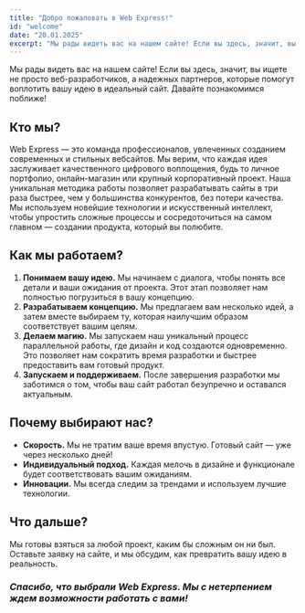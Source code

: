 ```yaml
---
title: "Добро пожаловать в Web Express!"
id: "welcome"
date: "20.01.2025"
excerpt: "Мы рады видеть вас на нашем сайте! Если вы здесь, значит, вы ищете не просто веб-разработчиков, а надежных партнеров, которые помогут воплотить вашу идею в идеальный сайт. Давайте познакомимся поближе!"
---
```


Мы рады видеть вас на нашем сайте! Если вы здесь, значит, вы ищете не просто веб-разработчиков, а надежных
партнеров, которые помогут воплотить вашу идею в идеальный сайт. Давайте познакомимся поближе!

## Кто мы?
Web Express — это команда профессионалов, увлеченных созданием современных и стильных вебсайтов. Мы верим, что
каждая идея заслуживает качественного цифрового воплощения, будь то личное портфолио, онлайн-магазин или крупный
корпоративный проект.
Наша уникальная методика работы позволяет разрабатывать сайты в три раза быстрее, чем у большинства конкурентов,
без потери качества. Мы используем новейшие технологии и искусственный интеллект, чтобы упростить сложные
процессы и сосредоточиться на самом главном — создании продукта, который вы полюбите.
<div className={"flex items-center justify-center overflow-hidden rounded-xl"} style={{height:"16rem"}}>
    <BlogImage name="img1" alt="Team of web developers working" postId="welcome" className={"w-full"} style={{borderRadius: "0.75rem", marginTop: "10vw"}}/>
</div>

## Как мы работаем?
1. **Понимаем вашу идею.** Мы начинаем с диалога, чтобы понять все детали и ваши ожидания от проекта. Этот этап
позволяет нам полностью погрузиться в вашу концепцию.
2. **Разрабатываем концепцию.** Мы предлагаем вам несколько идей, а затем вместе выбираем ту, которая наилучшим
образом соответствует вашим целям.
3. **Делаем магию.** Мы запускаем наш уникальный процесс параллельной работы, где дизайн и код создаются
одновременно. Это позволяет нам сократить время разработки и быстрее предоставить вам готовый продукт.
4. **Запускаем и поддерживаем.** После завершения разработки мы заботимся о том, чтобы ваш сайт работал
безупречно и оставался актуальным.
<div className={"flex items-center justify-center overflow-hidden rounded-xl"} style={{height:"16rem"}}>
    <BlogImage name="img2" alt="A Macbook with code" postId="welcome" className={"w-full"} style={{borderRadius: "0.75rem", marginTop: "-16vw"}}/>
</div>

## Почему выбирают нас?
- **Скорость.** Мы не тратим ваше время впустую. Готовый сайт — уже через несколько дней!
- **Индивидуальный подход.** Каждая мелочь в дизайне и функционале будет соответствовать вашим ожиданиям.
- **Инновации.** Мы всегда следим за трендами и используем лучшие технологии.

## Что дальше?
Мы готовы взяться за любой проект, каким бы сложным он ни был. Оставьте заявку на сайте, и мы обсудим, как превратить вашу идею в реальность.
### *Спасибо, что выбрали Web Express. Мы с нетерпением ждем возможности работать с вами!*